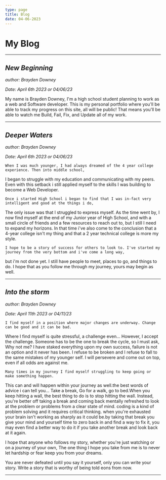 ```yaml
---
type: page
title: Blog
date: 04-06-2023
---
```


# My Blog

---

## *New Beginning*

*author: Brayden Downey*

*Date: April 6th 2023 or 04/06/23*


My name is Brayden Downey, I'm a high school student planning to work as a web and Software developer.
This is my personal portfolio where you'll be able to track my progress on this site, all will be public!
That means you'll be able to watch me Build, Fail, Fix, and Update all of my work.


---

## *Deeper Waters*

*author: Brayden Downey*

*Date: April 6th 2023 or 04/06/23*


    When I was much younger, I had always dreamed of the 4 year college experience. Then into middle school,
I began to struggle with my education and communicating with my peers. Even with this setback i still applied
myself to the skills I was building to become a Web Developer.

    Once i started High School i began to find that I was in-fact very intelligent and good at the things i do,
The only issue was that I struggled to express myself. As the time went by, I now find myself at the end of my 
Junior year of High School, and with a small circle of friends and a few resources to reach out to, but I still
I need to expand my horizons. In that time i've also come to the conclusion that a 4-year college isn't my thing
and that a 2 year technical college is more my style. 

    I hope to be a story of success for others to look to. I've started my journey from the very bottom and i've come a long way,
but i'm not done yet. I still have people to meet, places to go, and things to do. I hope that as you follow me through my journey,
yours may begin as well.


---

## *Into the storm*

*author: Brayden Downey*

*Date: April 11th 2023 or 04/11/23*


    I find myself in a position where major changes are underway. Change can be good and it can be bad.
Where I find myself is quite stressful, a challenge even... However, I accept the challenge.
Someone has to be the one to break the cycle, so I must ask, Why not me? I have staked everything upon
my own success, failure is not an option and it never has been. I refuse to be broken and I refuse to fall to the same
mistakes of my younger self. I will persevere and come out on top, even if all odds are against me.

    Many times in my journey I find myself struggling to keep going or make something happen.
This can and will happen within your journey as well.the best words of advice i can tell you...
Take a break, Go for a walk, go to bed.When you keep hitting a wall, the best thing to do is to stop hitting the wall.
Instead, you're better off taking a break and coming back mentally refreshed to look at the problem or problems
from a clear state of mind. coding is a kind of problem solving and it requires critical thinking.
when you're exhausted your brain isn't working as sharply as it could be.by taking that break 
you give your mind and yourself time to zero back in and find a way to fix it, you may even find a
better way to do it if you take another break and look back at it again.

I hope that anyone who follows my story, whether you're just watching or on a journey of your own,
The one thing I hope you take from me is to never let hardship or fear keep you from your dreams.

You are never defeated until you say it yourself, only you can write your story.
Write a story that is worthy of being told eons from now.

---
